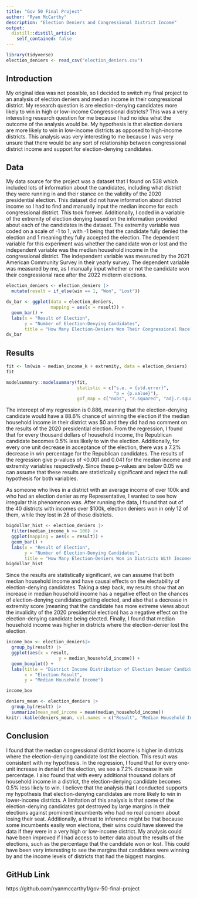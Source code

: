 ```yaml
---
title: "Gov 50 Final Project"
author: "Ryan McCarthy"
description: "Election Deniers and Congressional District Income"
output:
  distill::distill_article:
    self_contained: false
---
```

```r
library(tidyverse)
election_deniers <- read_csv("election_deniers.csv")
```



## Introduction

My original idea was not possible, so I decided to switch my final project to an analysis of election deniers and median income in their congressional district.  My research question is are election-denying candidates more likely to win in high or low-income Congressional districts?  This was a very interesting research question for me because I had no idea what the outcome of the analysis would be.  My hypothesis is that election deniers are more likely to win in low-income districts as opposed to high-income districts.  This analysis was very interesting to me because I was very unsure that there would be any sort of relationship between congressional district income and support for election-denying candidates.  

## Data

My data source for the project was a dataset that I found on 538 which included lots of information about the candidates, including what district they were running in and their stance on the validity of the 2020 presidential election.  This dataset did not have information about district income so I had to find and manually input the median income for each congressional district.  This took forever.  Additionally, I coded in a variable of the extremity of election denying based on the information provided about each of the candidates in the dataset.  The extremity variable was coded on a scale of -1 to 1, with -1 being that the candidate fully denied the election and 1 meaning they fully accepted the election.  The dependent variable for this experiment was whether the candidate won or lost and the independent variable was the median household income in the congressional district.  The independent variable was measured by the 2021 American Community Survey in their yearly survey.  The dependent variable was measured by me, as I manually input whether or not the candidate won their congressional race after the 2022 midterm elections.  

```r
election_deniers <- election_deniers |>
  mutate(result = if_else(win == 1, "Won", "Lost"))

dv_bar <- ggplot(data = election_deniers, 
                 mapping = aes(x = result)) +
  geom_bar() +
  labs(x = "Result of Election",
       y = "Number of Election-Denying Candidates",
       title = "How Many Election-Deniers Won Their Congressional Race?")
dv_bar
```

## Results

```r
fit <- lm(win ~ median_income_k + extremity, data = election_deniers)
fit

modelsummary::modelsummary(fit,
                           statistic = c("s.e. = {std.error}",
                                         "p = {p.value}"),
                           gof_map = c("nobs", "r.squared", "adj.r.squared"))
```

The intercept of my regression is 0.886, meaning that the election-denying candidate would have a 88.6% chance of winning the election if the median household income in their district was $0 and they did had no comment on the results of the 2020 presidential election.  From the regression, I found that for every thousand dollars of household income, the Republican candidate becomes 0.5% less likely to win the election.  Additionally, for every one unit decrease in acceptance of the election, there was a 7.2% decrease in win percentage for the Republican candidates.  The results of the regression give p-values of <0.001 and 0.041 for the median income and extremity variables respectively.  Since these p-values are below 0.05 we can assume that these results are statistically significant and reject the null hypothesis for both variables.  

As someone who lives in a district with an average income of over 100k and who had an election denier as my Representative, I wanted to see how irregular this phenomenon was.  After running the data, I found that out of the 40 districts with incomes over $100k, election deniers won in only 12 of them, while they lost in 28 of those districts. 

```r
bigdollar_hist <- election_deniers |>
  filter(median_income_k >= 100) |>
  ggplot(mapping = aes(x = result)) +
  geom_bar() +
  labs(x = "Result of Election",
       y = "Number of Election-Denying Candidates",
       title = "How Many Election-Deniers Won in Districts With Incomes Over $100k?")
bigdollar_hist
```

Since the results are statistically significant, we can assume that both median household income and have causal effects on the electability of election-denying candidates.  Taking a step back, my results show that an increase in median household income has a negative effect on the chances of election-denying candidates getting elected, and also that a decrease in extremity score (meaning that the candidate has more extreme views about the invalidity of the 2020 presidential election) has a negative effect on the election-denying candidate being elected.  Finally, I found that median household income was higher in districts where the election-denier lost the election.  


```r
income_box <- election_deniers|>
  group_by(result) |>
  ggplot(aes(x = result,
                    y = median_household_income)) +
  geom_boxplot() +
  labs(title = "District Income Distribution of Election Denier Candidates",
       x = "Election Result",
       y = "Median Household Income")

income_box
```
```r
deniers_mean <- election_deniers |>
  group_by(result) |>
  summarize(mean_med_income = mean(median_household_income))
knitr::kable(deniers_mean, col.names = c("Result", "Median Household Income"))
```



## Conclusion

I found that the median congressional district income is higher in districts where the election-denying candidate lost the election.  This result was consistent with my hypothesis.  In the regression, I found that for every one-unit increase in denial of the election, we see a 7.2% decrease in win percentage.  I also found that with every additional thousand dollars of household income in a district, the election-denying candidate becomes 0.5% less likely to win.  I believe that the analysis that I conducted supports my hypothesis that election-denying candidates are more likely to win in lower-income districts.  A limitation of this analysis is that some of the election-denying candidates got destroyed by large margins in their elections against prominent incumbents who had no real concern about losing their seat.  Additionally, a threat to inference might be that because some incumbents easily won elections, their wins could have skewed the data if they were in a very high or low-income district.  My analysis could have been improved if I had access to better data about the results of the elections, such as the percentage that the candidate won or lost.  This could have been very interesting to see the margins that candidates were winning by and the income levels of districts that had the biggest margins.  

## GitHub Link
https://github.com/ryanmccarthy1/gov-50-final-project 

